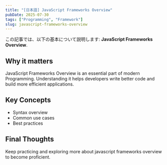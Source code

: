 ```yaml
---
title: "[日本語] JavaScript Frameworks Overview"
pubDate: 2025-07-30
tags: ["Programming", "Framework"]
slug: javascript-frameworks-overview
---
```


この記事では、以下の基本について説明します: **JavaScript Frameworks Overview**.

## Why it matters

JavaScript Frameworks Overview is an essential part of modern Programming. Understanding it helps developers write better code and build more efficient applications.

## Key Concepts

- Syntax overview
- Common use cases
- Best practices

## Final Thoughts

Keep practicing and exploring more about javascript frameworks overview to become proficient.
